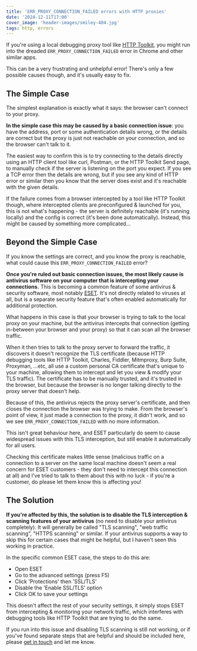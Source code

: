```yaml
---
title: 'ERR_PROXY_CONNECTION_FAILED errors with HTTP proxies'
date: '2024-12-11T17:00'
cover_image: 'header-images/smiley-404.jpg'
tags: http, errors
---
```


If you're using a local debugging proxy tool like [HTTP Toolkit](https://httptoolkit.com/), you might run into the dreaded `ERR_PROXY_CONNECTION_FAILED` error in Chrome and other similar apps.

This can be a very frustrating and unhelpful error! There's only a few possible causes though, and it's usually easy to fix.

## The Simple Case

The simplest explanation is exactly what it says: the browser can't connect to your proxy.

**In the simple case this may be caused by a basic connection issue**: you have the address, port or some authentication details wrong, or the details are correct but the proxy is just not reachable on your connection, and so the browser can't talk to it.

The easiest way to confirm this is to try connecting to the details directly using an HTTP client tool like curl, Postman, or the HTTP Toolkit Send page, to manually check if the server is listening on the port you expect. If you see a TCP error then the details are wrong, but if you see any kind of HTTP error or similar then you know that the server does exist and it's reachable with the given details.

If the failure comes from a browser intercepted by a tool like HTTP Toolkit though, where intercepted clients are preconfigured & launched for you, this is not what's happening - the server is definitely reachable (it's running locally) and the config is correct (it's been done automatically). Instead, this might be caused by something more complicated...

## Beyond the Simple Case

If you know the settings are correct, and you know the proxy is reachable, what could cause this `ERR_PROXY_CONNECTION_FAILED` error?

**Once you're ruled out basic connection issues, the most likely cause is antivirus software on your computer that is intercepting your connections.** This is becoming a common feature of some antivirus & security software, most notably [ESET](https://en.wikipedia.org/wiki/ESET). It's not directly related to viruses at all, but is a separate security feature that's often enabled automatically for additional protection.

What happens in this case is that your browser is trying to talk to the local proxy on your machine, but the antivirus intercepts that connection (getting in-between your browser and your proxy) so that it can scan all the browser traffic.

When it then tries to talk to the proxy server to forward the traffic, it discovers it doesn't recognize the TLS certificate (because HTTP debugging tools like HTTP Toolkit, Charles, Fiddler, Mitmproxy, Burp Suite, Proxyman, ...etc, all use a custom personal CA certificate that's unique to your machine, allowing them to intercept and let you view & modify your TLS traffic). The certificate has to be manually trusted, and it's trusted in the browser, but because the browser is no longer talking directly to the proxy server that doesn't help.

Because of this, the antivirus rejects the proxy server's certificate, and then closes the connection the browser was trying to make. From the browser's point of view, it just made a connection to the proxy, it didn't work, and so we see `ERR_PROXY_CONNECTION_FAILED` with no more information.

This isn't great behaviour here, and ESET particularly do seem to cause widespread issues with this TLS interception, but still enable it automatically for all users.

Checking this certificate makes little sense (malicious traffic on a connection to a server on the same local machine doesn't seem a real concern for ESET customers - they don't need to intercept this connection at all) and I've tried to talk to them about this with no luck - if you're a customer, do please let them know this is affecting you!

## The Solution

**If you're affected by this, the solution is to disable the TLS interception & scanning features of your antivirus** (no need to disable your antivirus completely). It will generally be called "TLS scanning", "web traffic scanning", "HTTPS scanning" or similar. If your antivirus supports a way to skip this for certain cases that might be helpful, but I haven't seen this working in practice.

In the specific common ESET case, the steps to do this are:

* Open ESET
* Go to the advanced settings (press F5)
* Click 'Protections' then 'SSL/TLS'
* Disable the 'Enable SSL/TLS' option
* Click OK to save your settings

This doesn't affect the rest of your security settings, it simply stops ESET from intercepting & monitoring your network traffic, which interferes with debugging tools like HTTP Toolkit that are trying to do the same.

If you run into this issue and disabling TLS scanning is still not working, or if you've found separate steps that are helpful and should be included here, please [get in touch](/contact) and let me know.